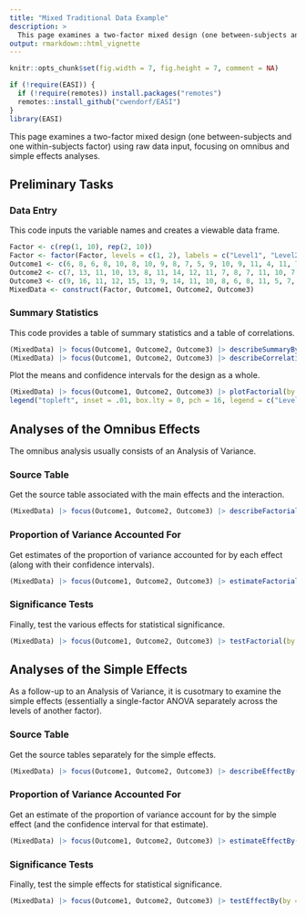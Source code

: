 ```yaml
---
title: "Mixed Traditional Data Example"
description: >
  This page examines a two-factor mixed design (one between-subjects and one within-subjects factor) using raw data input, focusing on omnibus and simple effects analyses.
output: rmarkdown::html_vignette
---
```


```r
knitr::opts_chunk$set(fig.width = 7, fig.height = 7, comment = NA)
```

```r
if (!require(EASI)) {
  if (!require(remotes)) install.packages("remotes")
  remotes::install_github("cwendorf/EASI")
}
library(EASI)
```

This page examines a two-factor mixed design (one between-subjects and one within-subjects factor) using raw data input, focusing on omnibus and simple effects analyses.

## Preliminary Tasks

### Data Entry

This code inputs the variable names and creates a viewable data frame.
```r
Factor <- c(rep(1, 10), rep(2, 10))
Factor <- factor(Factor, levels = c(1, 2), labels = c("Level1", "Level2"))
Outcome1 <- c(6, 8, 6, 8, 10, 8, 10, 9, 8, 7, 5, 9, 10, 9, 11, 4, 11, 7, 6, 8)
Outcome2 <- c(7, 13, 11, 10, 13, 8, 11, 14, 12, 11, 7, 8, 7, 11, 10, 7, 8, 4, 8, 10)
Outcome3 <- c(9, 16, 11, 12, 15, 13, 9, 14, 11, 10, 8, 6, 8, 11, 5, 7, 9, 3, 6, 7)
MixedData <- construct(Factor, Outcome1, Outcome2, Outcome3)
```

### Summary Statistics

This code provides a table of summary statistics and a table of correlations.
```r
(MixedData) |> focus(Outcome1, Outcome2, Outcome3) |> describeSummaryBy(by = Factor)
(MixedData) |> focus(Outcome1, Outcome2, Outcome3) |> describeCorrelationsBy(by = Factor)
```

Plot the means and confidence intervals for the design as a whole.
```r
(MixedData) |> focus(Outcome1, Outcome2, Outcome3) |> plotFactorial(by = Factor, col = c("darkred", "darkblue"))
legend("topleft", inset = .01, box.lty = 0, pch = 16, legend = c("Level1", "Level2"), col = c("darkred", "darkblue"))
```

## Analyses of the Omnibus Effects

The omnibus analysis usually consists of an Analysis of Variance.

### Source Table

Get the source table associated with the main effects and the interaction.
```r
(MixedData) |> focus(Outcome1, Outcome2, Outcome3) |> describeFactorial(by = Factor)
```

### Proportion of Variance Accounted For

Get estimates of the proportion of variance accounted for by each effect (along with their confidence intervals).
```r
(MixedData) |> focus(Outcome1, Outcome2, Outcome3) |> estimateFactorial(by = Factor)
```

### Significance Tests

Finally, test the various effects for statistical significance.
```r
(MixedData) |> focus(Outcome1, Outcome2, Outcome3) |> testFactorial(by = Factor)
```

## Analyses of the Simple Effects

As a follow-up to an Analysis of Variance, it is cusotmary to examine the simple effects (essentially a single-factor ANOVA separately across the levels of another factor).

### Source Table

Get the source tables separately for the simple effects.
```r
(MixedData) |> focus(Outcome1, Outcome2, Outcome3) |> describeEffectBy(by = Factor)
```

### Proportion of Variance Accounted For

Get an estimate of the proportion of variance account for by the simple effect (and the confidence interval for that estimate).
```r
(MixedData) |> focus(Outcome1, Outcome2, Outcome3) |> estimateEffectBy(by = Factor)
```

### Significance Tests

Finally, test the simple effects for statistical significance.
```r
(MixedData) |> focus(Outcome1, Outcome2, Outcome3) |> testEffectBy(by = Factor)
```
